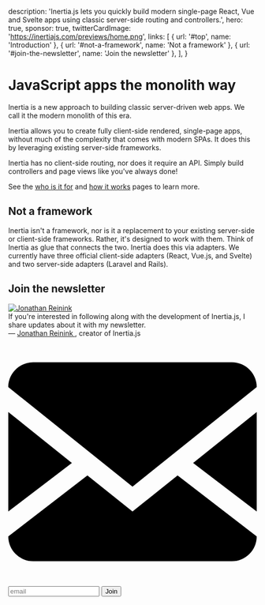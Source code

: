 
  description:
    'Inertia.js lets you quickly build modern single-page React, Vue and Svelte apps using classic server-side routing and controllers.',
  hero: true,
  sponsor: true,
  twitterCardImage: 'https://inertiajs.com/previews/home.png',
  links: [
    { url: '#top', name: 'Introduction' },
    { url: '#not-a-framework', name: 'Not a framework' },
    { url: '#join-the-newsletter', name: 'Join the newsletter' },
  ],
}

# JavaScript apps the monolith way

Inertia is a new approach to building classic server-driven web apps. We call it the modern monolith of this era.

Inertia allows you to create fully client-side rendered, single-page apps, without much of the complexity that comes with modern SPAs. It does this by leveraging existing server-side frameworks.

Inertia has no client-side routing, nor does it require an API. Simply build controllers and page views like you've always done!

See the [who is it for](/who-is-it-for) and [how it works](/how-it-works) pages to learn more.

## Not a framework

Inertia isn't a framework, nor is it a replacement to your existing server-side or client-side frameworks. Rather, it's designed to work with them. Think of Inertia as glue that connects the two. Inertia does this via adapters. We currently have three official client-side adapters (React, Vue.js, and Svelte) and two server-side adapters (Laravel and Rails).

## Join the newsletter

<div className="mt-8 p-8 rounded-lg text-white" style={{ background: '#303f6d' }}>
  <div className="sm:flex sm:items-center">
    <a className="flex-shrink-0 block w-24 h-24 rounded-full overflow-hidden mr-5" href="https://twitter.com/reinink">
      <img className="w-full h-full" src="/img/jonathan.png" alt="Jonathan Reinink" />
    </a>
    <div>
      <div className="mt-4 sm:mt-0 md:text-lg leading-snug">
        If you're interested in following along with the development of Inertia.js, I share updates about it with my
        newsletter.
      </div>
      <div className="mt-2 text-sm text-pink-300">
        &mdash;
        <a className="hover:underline" href="https://twitter.com/reinink">
          Jonathan Reinink
        </a>, creator<span className="hidden md:inline"> of Inertia.js</span>
      </div>
    </div>
  </div>
  <form
    className="relative rounded md:flex-1 flex flex-wrap mt-10 bg-white js-cm-form"
    action="https://www.createsend.com/t/subscribeerror?description="
    method="post"
    data-id="5B5E7037DA78A748374AD499497E309E7A72DB5B03776F8528C3CD73C7D671DB63D56863313BA2815CD76E9BF64B0B2C16A5F149531D155024506C8CF65B0F9F"
  >
    <input type="hidden" name="cm-f-dttkhdti" value="Yes" />
    <label htmlFor="email" className="min-w-0 flex-1 flex items-center px-3 md:px-4 py-4 rounded-l">
      <svg
        className="flex-shrink-0 fill-current text-gray-500 w-4 h-4 mr-2 sm:mr-3"
        xmlns="http://www.w3.org/2000/svg"
        viewBox="0 0 20 20"
      >
        <path d="M18 2a2 2 0 0 1 2 2v12a2 2 0 0 1-2 2H2a2 2 0 0 1-2-2V4c0-1.1.9-2 2-2h16zm-4.37 9.1L20 16v-2l-5.12-3.9L20 6V4l-10 8L0 4v2l5.12 4.1L0 14v2l6.37-4.9L10 14l3.63-2.9z" />
      </svg>
      <input
        id="email"
        className="flex-1 appearance-none bg-transparent text-gray-700 font-semibold text-base md:text-lg focus:outline-none js-cm-email-input"
        name="cm-otkdihj-otkdihj"
        type="email"
        required
        placeholder="email"
      />
    </label>
    <button
      className="appearance-none text-lg md:text-xl text-white font-semibold bg-purple-500 px-6 md:px-12 rounded-r whitespace-no-wrap focus:outline-none hover:bg-purple-400 focus:bg-purple-400 active:bg-purple-400 js-cm-submit-button"
      type="submit"
    >
      Join
    </button>
  </form>
  <script type="text/javascript" src="https://js.createsend1.com/javascript/copypastesubscribeformlogic.js"></script>
</div>
